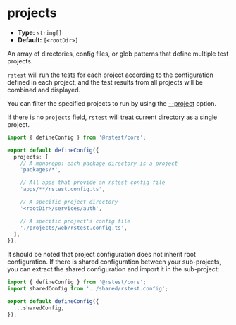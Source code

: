 # projects

- **Type:** `string[]`
- **Default:** `[<rootDir>]`

An array of directories, config files, or glob patterns that define multiple test projects.

`rstest` will run the tests for each project according to the configuration defined in each project, and the test results from all projects will be combined and displayed.

You can filter the specified projects to run by using the [--project](/guide/basic/test-filter#filter-by-project-name) option.

If there is no `projects` field, `rstest` will treat current directory as a single project.

```ts name='rstest.config.ts'
import { defineConfig } from '@rstest/core';

export default defineConfig({
  projects: [
    // A monorepo: each package directory is a project
    'packages/*',

    // All apps that provide an rstest config file
    'apps/**/rstest.config.ts',

    // A specific project directory
    '<rootDir>/services/auth',

    // A specific project's config file
    './projects/web/rstest.config.ts',
  ],
});
```

It should be noted that project configuration does not inherit root configuration. If there is shared configuration between your sub-projects, you can extract the shared configuration and import it in the sub-project:

```ts title='packages/pkg-a/rstest.config.ts'
import { defineConfig } from '@rstest/core';
import sharedConfig from '../shared/rstest.config';

export default defineConfig({
  ...sharedConfig,
});
```
